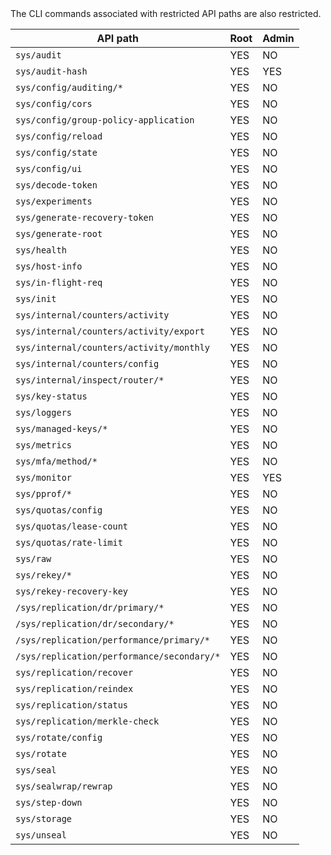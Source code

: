 <a id="#privileged-endpoints" />

<Note>
  The CLI commands associated with restricted API paths are also restricted.
</Note>

API path                                    | Root | Admin
------------------------------------------- | ---- | -----
`sys/audit`                                 | YES  | NO
`sys/audit-hash`                            | YES  | YES
`sys/config/auditing/*`                     | YES  | NO
`sys/config/cors`                           | YES  | NO
`sys/config/group-policy-application`       | YES  | NO
`sys/config/reload`                         | YES  | NO
`sys/config/state`                          | YES  | NO
`sys/config/ui`                             | YES  | NO
`sys/decode-token`                          | YES  | NO
`sys/experiments`                           | YES  | NO
`sys/generate-recovery-token`               | YES  | NO
`sys/generate-root`                         | YES  | NO
`sys/health`                                | YES  | NO
`sys/host-info`                             | YES  | NO
`sys/in-flight-req`                         | YES  | NO
`sys/init`                                  | YES  | NO
`sys/internal/counters/activity`            | YES  | NO
`sys/internal/counters/activity/export`     | YES  | NO
`sys/internal/counters/activity/monthly`    | YES  | NO
`sys/internal/counters/config`              | YES  | NO
`sys/internal/inspect/router/*`             | YES  | NO
`sys/key-status`                            | YES  | NO
`sys/loggers`                               | YES  | NO
`sys/managed-keys/*`                        | YES  | NO
`sys/metrics`                               | YES  | NO
`sys/mfa/method/*`                          | YES  | NO
`sys/monitor`                               | YES  | YES
`sys/pprof/*`                               | YES  | NO
`sys/quotas/config`                         | YES  | NO
`sys/quotas/lease-count`                    | YES  | NO
`sys/quotas/rate-limit`                     | YES  | NO
`sys/raw`                                   | YES  | NO
`sys/rekey/*`                               | YES  | NO
`sys/rekey-recovery-key`                    | YES  | NO
`/sys/replication/dr/primary/*`             | YES  | NO
`/sys/replication/dr/secondary/*`           | YES  | NO
`/sys/replication/performance/primary/*`    | YES  | NO
`/sys/replication/performance/secondary/*`  | YES  | NO
`sys/replication/recover`                   | YES  | NO
`sys/replication/reindex`                   | YES  | NO
`sys/replication/status`                    | YES  | NO
`sys/replication/merkle-check`              | YES  | NO
`sys/rotate/config`                         | YES  | NO
`sys/rotate`                                | YES  | NO
`sys/seal`                                  | YES  | NO
`sys/sealwrap/rewrap`                       | YES  | NO
`sys/step-down`                             | YES  | NO
`sys/storage`                               | YES  | NO
`sys/unseal`                                | YES  | NO